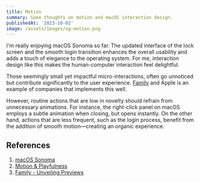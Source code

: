 ```yaml
---
title: Motion
summary: Some thoughts on motion and macOS interaction design.
publishedAt: '2023-10-02'
image: /assets/images/og-motion.png
---
```


I'm really enjoying macOS Sonoma so far. The updated interface of the lock screen and the smooth login transition enhances the overall usability and adds a touch of elegance to the operating system. For me, interaction design like this makes the human-computer interaction feel delightful.

Those seemingly small yet impactful micro-interactions, often go unnoticed but contribute significantly to the user experience. [Family](https://family.co/) and Apple is an example of companies that implements this well.

However, routine actions that are low in novelty should refrain from unnecessary animations. For instance, the right-click panel on macOS employs a subtle animation when closing, but opens instantly. On the other hand, actions that are less frequent, such as the login process, benefit from the addition of smooth motion&mdash;creating an organic experience.

## References

1. [macOS Sonoma](https://www.apple.com/uk/macos/sonoma/)
2. [Motion & Playfulness](https://youtu.be/fZpTvZuysIo?si=9DXOsMmIlEGyt7R-)
3. [Family - Unveiling Previews](https://family.co/blog/unveiling-previews)
